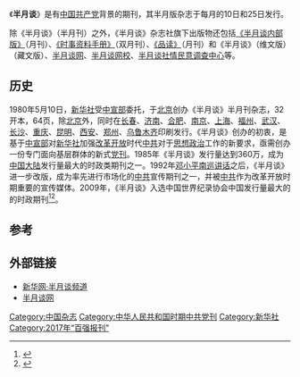 {{Infobox magazine
|title=半月谈|CN=11-1271/D|issn=1002-7335|语言=中文|总部所在地=北京|創刊日期=1980}}
{{Infobox magazine
|title=半月谈内部版|CN=11-1599/D|issn=2096-871X|语言=中文|总部所在地=北京}}
《'''半月谈'''》是有[[中国共产党|中国共产党]]背景的期刊，其半月版杂志于每月的10日和25日发行。

除《半月谈》（半月刊）之外，《半月谈》杂志社旗下出版物还包括[[《半月谈内部版》|《半月谈内部版》]]（月刊）、[[《时事资料手册》|《时事资料手册》]]（双月刊）、[[《品读》|《品读》]]（月刊）和《半月谈》（维文版）（藏文版）、[[半月谈网|半月谈网]]、[[半月谈网校|半月谈网校]]、[[半月谈社情民意调查中心|半月谈社情民意调查中心]]等。

== 历史 ==
1980年5月10日，[[新华社|新华社]]受[[中共中央宣传部|中宣部]]委托，于[[北京|北京]]创办《半月谈》半月刊杂志，32开本，64页，除[[北京|北京]]外，同时在[[长春|长春]]、[[济南|济南]]、[[合肥|合肥]]、[[南京|南京]]、[[上海|上海]]、[[福州|福州]]、[[武汉|武汉]]、[[长沙|长沙]]、[[重庆|重庆]]、[[昆明|昆明]]、[[西安|西安]]、[[郑州|郑州]]、[[乌鲁木齐|乌鲁木齐]]印刷发行。《半月谈》创办的初衷，是基于[[中共中央宣传部|中宣部]]对[[新华社|新华社]]加强[[改革开放|改革开放]]时代[[中共|中共]]对于[[思想政治|思想政治]]工作的新要求，亟需创办一份专门面向基层群体的新式[[党刊|党刊]]。1985年《半月谈》发行量达到360万，成为[[中国大陆|中国大陆]]发行量最大的时政类期刊之一。1992年[[邓小平南巡|邓小平南巡]][[讲话|讲话]]之后，《半月谈》进一步改版，成为率先进行市场化的[[中共|中共]]宣传期刊之一，并被[[中共|中共]]作为改革开放时期重要的宣传媒体。2009年，《半月谈》入选中国世界纪录协会中国发行量最大的的时政期刊<ref>{{Cite web|title=杨百胜：政治体制改革的法治化路径怎么走？ - 网友杂谈 - 红歌会网|url=http://www.szhgh.com/Article/opinion/zatan/201910/212418.html|accessdate=2021-02-23|work=www.szhgh.com}}{{Dead link}}</ref><ref>{{Cite web|title=半月谈的根，是这么扎到基层的！|url=http://www.banyuetan.org/jrt/detail/20200430/1000200033134991588211662737121464_1.html|accessdate=2021-02-23|last=孔德明|work=www.banyuetan.org|archive-date=2020-08-10|archive-url=https://web.archive.org/web/20200810165253/http://www.banyuetan.org/jrt/detail/20200430/1000200033134991588211662737121464_1.html|dead-url=no}}</ref>。

==参考==
{{reflist}}
==外部链接==
*[http://www.xinhuanet.com/banyt/ 新华网·半月谈频道]{{Wayback|url=http://www.xinhuanet.com/banyt/ |date=20060424005128 }}
*[http://www.banyuetan.org/ 半月谈网]{{Wayback|url=http://www.banyuetan.org/ |date=20131003111915 }}
{{新华社}}
{{全国百强报刊|2017}}
[[Category:中国杂志|Category:中国杂志]]
[[Category:中华人民共和国时期中共党刊|Category:中华人民共和国时期中共党刊]]
[[Category:新华社|Category:新华社]]
[[Category:2017年“百强报刊”|Category:2017年“百强报刊”]]
{{pub-stub}}